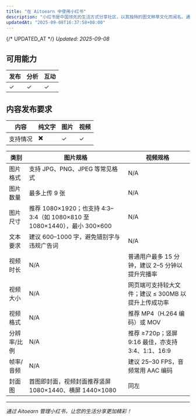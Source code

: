 ```yaml
---
title: "在 Aitoearn 中使用小红书"
description: "小红书是中国领先的生活方式分享社区，以其独特的图文种草文化而闻名。通过 Aitoearn，您可以轻松管理小红书内容，提升品牌影响力。"
updatedAt: "2025-09-08T16:37:58+08:00"
---
```

{/* UPDATED_AT */}
_Updated: 2025-09-08_

## 可用能力

| 发布 | 分析 | 互动 |
| --- | --- | --- |
| ✓ | ✓ | ✓ |

## 内容发布要求

| 内容 | 纯文字 | 图片 | 视频 |
| --- | --- | --- | --- |
| 支持情况 | ✖️ | ✓ | ✓ |

| 类别 | 图片规格 | 视频规格 |
| --- | --- | --- |
| 图片格式 | 支持 JPG、PNG、JPEG 等常见格式 | N/A |
| 图片数量 | 最多上传 9 张 | N/A |
| 图片尺寸 | 推荐 1080×1920；也支持 4:3–3:4（如 1080×810 至 1080×1440），最小 300×600 | N/A |
| 文本要求 | 建议 600–1000 字，避免错别字与违规广告词 | N/A |
| 视频时长 | N/A | 普通用户最多 15 分钟，建议 2–5 分钟以提升完播率 |
| 视频大小 | N/A | 网页端可支持较大文件；建议 ≤ 300MB 以提升上传成功率 |
| 视频格式 | N/A | 推荐 MP4（H.264 编码）或 MOV |
| 分辨率/比例 | N/A | 推荐 ≥720p；竖屏 9:16 最佳，亦支持 3:4、1:1、16:9 |
| 帧率/音频 | N/A | 建议 25–30 FPS，音频常用 AAC 编码 |
| 封面图 | 首图即封面，视频封面推荐竖屏 1080×1440、横屏 1440×1080 | 同左 |

---

*通过 Aitoearn 管理小红书，让您的生活分享更加精彩！*
